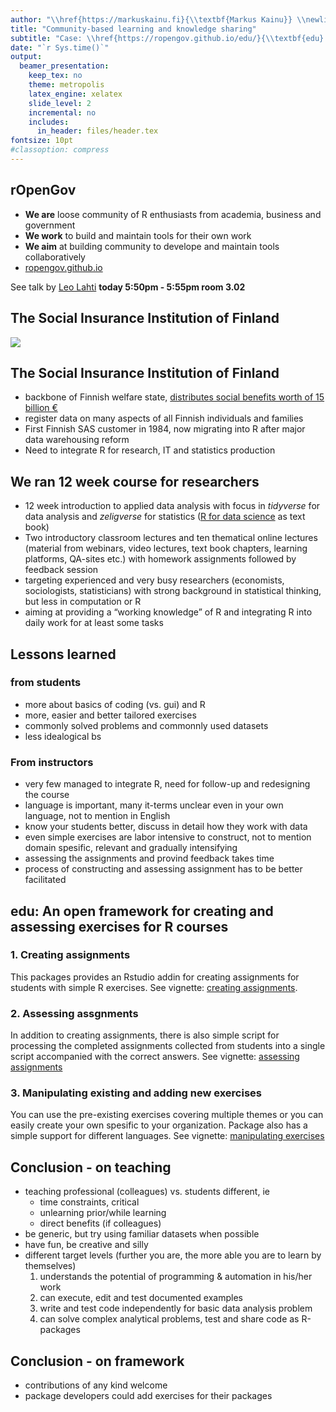 ```yaml
---
author: "\\href{https://markuskainu.fi}{\\textbf{Markus Kainu}} \\newline \\href{https://ropengov.github.io}{ropengov.github.io} \\newline \\href{http://www.kela.fi/web/en/contact-us-research}{The Social Insurance Institution of Finland}" 
title: "Community-based learning and knowledge sharing"
subtitle: "Case: \\href{https://ropengov.github.io/edu/}{\\textbf{edu} - An open framework for creating and assessing exercises for R courses}"
date: "`r Sys.time()`"
output:
  beamer_presentation:
    keep_tex: no
    theme: metropolis
    latex_engine: xelatex
    slide_level: 2
    incremental: no
    includes:
      in_header: files/header.tex
fontsize: 10pt
#classoption: compress
---
```




## rOpenGov

- **We are** loose community of R enthusiasts from academia, business and government
- **We work** to build and maintain tools for their own work
- **We aim** at building community to develope and maintain tools collaboratively
- [ropengov.github.io](http://ropengov.github.io/)

See talk by [Leo Lahti](http://antagomir.github.io/) **today 5:50pm - 5:55pm room 3.02**


## The Social Insurance Institution of Finland

![](files/basic_income_slide.jpg)

<!-- ![](files/kela_expenditures.jpg) -->

## The Social Insurance Institution of Finland

- backbone of Finnish welfare state, [distributes social benefits worth of 15 billion €](https://helda.helsinki.fi/bitstream/handle/10138/187398/Pocket_Statistics_2017.pdf?sequence=5)
- register data on many aspects of all Finnish individuals and families
- First Finnish SAS customer in 1984, now migrating into R after major data warehousing reform
- Need to integrate R for research, IT and statistics production

<!-- 
My responsibilities related to R:

- building internal R infrastructure and system integration,
- development of reporting 
- internal package development
- R training
- Summary: very little time to dedicate for teaching, but wide user base is a precondition for the infrastructure to be useful  
-->


<!-- questions for audience

- anyone in similar situation - need to teach R, but has time constraints...?


-->

## We ran 12 week course for researchers

- 12 week introduction to applied data analysis with focus in *tidyverse* for data analysis and *zeligverse* for statistics ([R for data science](http://r4ds.had.co.nz/) as text book)
- Two introductory classroom lectures and ten thematical online lectures (material from webinars, video lectures, text book chapters, learning platforms, QA-sites etc.) with homework assignments followed by feedback session 
- targeting experienced and very busy researchers (economists, sociologists, statisticians) with strong background in statistical thinking, but less in computation or R
- aiming at providing a "working knowledge" of R and integrating R into daily work for at least some tasks




## Lessons learned

### from students

- more about basics of coding (vs. gui) and R 
- more, easier and better tailored exercises
- commonly solved problems and commonnly used datasets
- less idealogical bs

### From instructors

- very few managed to integrate R, need for follow-up and redesigning the course
- language is important, many it-terms unclear even in your own language, not to mention in English
- know your students better, discuss in detail how they work with data
- even simple exercises are labor intensive to construct, not to mention domain spesific, relevant and gradually intensifying
- assessing the assignments and provind feedback takes time
- process of constructing and assessing assignment has to be better facilitated

<!-- ## Common bottlenecks in learning R -->

<!-- - An essential pedagogical feature of R is that it enables a problem-centered, interactive learning approach. Even programming-naive learners can, in our experience, rapidly adopt practical skills by analyzing topical example data sets supported by ready-made Rmarkdown templates; these can provide an immediate starting point to expose the learners to some of the key tools and best practices [@Wilson2016].  -->
<!-- - Indeed, at all levels of learning, getting things done fast, appears to be an essential component for successful learning as it provides instant rewards and helps to put the acquired skills into immediate use.  -->

<!-- The diverse needs of different application domains pose a great challenge for crafting common guidelines and materials, however. Leveraging the existing experience within the learning community can greatly support the learning process as it helps to ensure the domain specificity and relevance of the teaching experience.  -->

<!-- This can be supported by peer support and knowledge sharing; some ways to achieve this include code review, show-and-tell culture, informal meetings, online channels (e.g. Slack, IRC, Facebook) and hackathons.  -->

<!-- - Last but not least having fun throughout the learning process is essential; gamification of assignments with real-time rankings or custom functions performing non-statistical operations like emailing gif images can raise awareness of how R as a full-fledged programming language differs from proprietary statistical packages.  -->



<!-- - In order to meet these demands, we designed specific open infrastructure to support learning in R. Our infrastructure gathers a set of modules to construct domain spesific assignments for various phases of data analysis. The assignments are coupled with automated evaluation and scoring routines that provide instant feedback during learning.  -->

## edu: An open framework for creating and assessing exercises for R courses

### 1. Creating assignments

This packages provides an Rstudio addin for creating assignments for students with simple R exercises. See vignette: [creating assignments](https://ropengov.github.io/edu/articles/a_creating_assignments.html).

### 2. Assessing assgnments

In addition to creating assignments, there is also simple script for processing the completed assignments collected from students into a single script accompanied with the correct answers. See vignette: [assessing assignments](https://ropengov.github.io/edu/articles/b_assessing_assignments.html)

### 3. Manipulating existing and adding new exercises

You can use the pre-existing exercises covering multiple themes or you can easily create your own spesific to your organization. Package also has a simple support for different languages. See vignette: [manipulating exercises](https://ropengov.github.io/edu/articles/c_manipulating_exercises.html)

## Conclusion - on teaching

- teaching professional (colleagues) vs. students different, ie 
    - time constraints, critical
    - unlearning prior/while learning
    - direct benefits (if colleagues)
- be generic, but try using familiar datasets when possible
- have fun, be creative and silly
- different target levels (further you are, the more able you are to learn by themselves)
    1. understands the potential of programming & automation in his/her work
    2. can execute, edit and test documented examples
    3. write and test code independently for basic data analysis problem
    4. can solve complex analytical problems, test and share code as R-packages

## Conclusion - on framework

- contributions of any kind welcome
- package developers could add exercises for their packages


